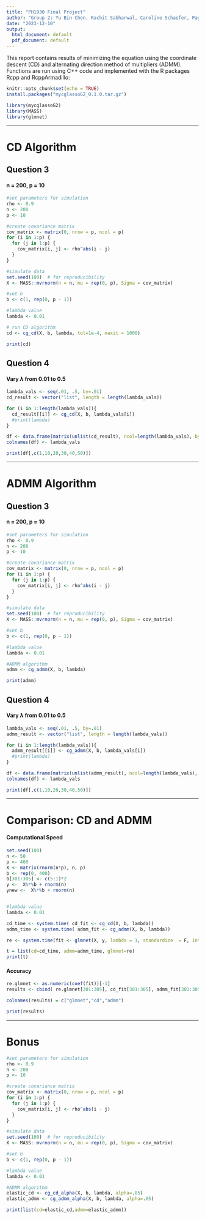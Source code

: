 ```yaml
---
title: "PH1930 Final Project"
author: "Group 2: Yu Bin Chen, Rachit Sabharwal, Caroline Schaefer, Pagna Sok"
date: "2023-12-10"
output:
  html_document: default
  pdf_document: default
---
```


This report contains results of minimizing the equation using the coordinate descent (CD) and alternating direction method of multipliers (ADMM). Functions are run using C++ code and implemented with the R packages Rcpp and RcppArmadillo: 

\begin{align*}
\frac{1}{2}u^TAu-ub^T+\lambda ||u||_1\\
\end{align*}  


```r
knitr::opts_chunk$set(echo = TRUE)
install.packages("mycglassoG2_0.1.0.tar.gz")

library(mycglassoG2)
library(MASS)
library(glmnet)

```


***
# CD Algorithm
## Question 3
#### n = 200, p = 10

```r
#set parameters for simulation
rho <- 0.9
n <- 200
p <- 10

#create covariance matrix
cov_matrix <- matrix(0, nrow = p, ncol = p)
for (i in 1:p) {
  for (j in 1:p) {
    cov_matrix[i, j] <- rho^abs(i - j)
  }
}

#simulate data
set.seed(100)  # for reproducibility
X <- MASS::mvrnorm(n = n, mu = rep(0, p), Sigma = cov_matrix)

#set b
b <- c(1, rep(0, p - 1))

#lambda value
lambda <- 0.01

# run CD algorithm
cd <- cg_cd(X, b, lambda, tol=1e-4, maxit = 1000)

print(cd)
```

## Question 4
#### Vary $\lambda$ from 0.01 to 0.5  

```r
lambda_vals <- seq(.01, .5, by=.01)
cd_result <- vector("list", length = length(lambda_vals))

for (i in 1:length(lambda_vals)){
  cd_result[[i]] <- cg_cd(X, b, lambda_vals[i])
  #print(lambda)
}

df <- data.frame(matrix(unlist(cd_result), ncol=length(lambda_vals), byrow=F))
colnames(df) <- lambda_vals

print(df[,c(1,10,20,30,40,50)])
```

***
# ADMM Algorithm
## Question 3
#### n = 200, p = 10

```r
#set parameters for simulation
rho <- 0.9
n <- 200
p <- 10

#create covariance matrix
cov_matrix <- matrix(0, nrow = p, ncol = p)
for (i in 1:p) {
  for (j in 1:p) {
    cov_matrix[i, j] <- rho^abs(i - j)
  }
}

#simulate data
set.seed(100)  # for reproducibility
X <- MASS::mvrnorm(n = n, mu = rep(0, p), Sigma = cov_matrix)

#set b
b <- c(1, rep(0, p - 1))

#lambda value
lambda <- 0.01

#ADMM algorithm
admm <- cg_admm(X, b, lambda)

print(admm)
```

## Question 4
#### Vary $\lambda$ from 0.01 to 0.5  

```r
lambda_vals <- seq(.01, .5, by=.01)
admm_result <- vector("list", length = length(lambda_vals))

for (i in 1:length(lambda_vals)){
  admm_result[[i]] <- cg_admm(X, b, lambda_vals[i])
  #print(lambda)
}

df <- data.frame(matrix(unlist(admm_result), ncol=length(lambda_vals), byrow=F))
colnames(df) <- lambda_vals

print(df[,c(1,10,20,30,40,50)])
```

***
# Comparison: CD and ADMM  
#### Computational Speed
```r
set.seed(100)
n <- 50
p <- 400
X <- matrix(rnorm(n*p), n, p)
b <- rep(0, 400)
b[301:305] <- c(5:1)*2
y <-  X%*%b + rnorm(n)
ynew <-  X%*%b + rnorm(n)  


#lambda value
lambda <- 0.01

cd_time <- system.time( cd_fit <- cg_cd(X, b, lambda)) 
admm_time <- system.time( admm_fit <- cg_admm(X, b, lambda))

re <- system.time(fit <- glmnet(X, y, lambda = 1, standardize  = F, intercept = F))

t = list(cd=cd_time, admm=admm_time, glmnet=re)
print(t)
```

  
  
#### Accuracy  

```r
re.glmnet <- as.numeric(coef(fit))[-1]
results <- cbind( re.glmnet[301:305], cd_fit[301:305], admm_fit[301:305])

colnames(results) = c("glmnet","cd","admm")

print(results)
```

***
# Bonus
```r
#set parameters for simulation
rho <- 0.9
n <- 200
p <- 10

#create covariance matrix
cov_matrix <- matrix(0, nrow = p, ncol = p)
for (i in 1:p) {
  for (j in 1:p) {
    cov_matrix[i, j] <- rho^abs(i - j)
  }
}

#simulate data
set.seed(100)  # for reproducibility
X <- MASS::mvrnorm(n = n, mu = rep(0, p), Sigma = cov_matrix)

#set b
b <- c(1, rep(0, p - 1))

#lambda value
lambda <- 0.01

#ADMM algorithm
elastic_cd <- cg_cd_alpha(X, b, lambda, alpha=.05)
elastic_admm <- cg_admm_alpha(X, b, lambda, alpha=.05)

print(list(cd=elastic_cd,admm=elastic_admm))
```

